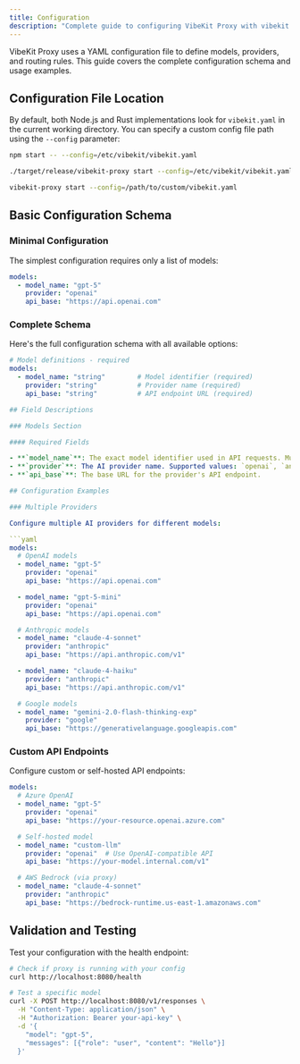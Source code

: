 ```yaml
---
title: Configuration
description: "Complete guide to configuring VibeKit Proxy with vibekit.yaml"
---
```


VibeKit Proxy uses a YAML configuration file to define models, providers, and routing rules. This guide covers the complete configuration schema and usage examples.

## Configuration File Location

By default, both Node.js and Rust implementations look for `vibekit.yaml` in the current working directory. You can specify a custom config file path using the `--config` parameter:

<CodeGroup>

```bash Node.js
npm start -- --config=/etc/vibekit/vibekit.yaml
```

```bash Rust
./target/release/vibekit-proxy start --config=/etc/vibekit/vibekit.yaml
```

```bash Global Installation
vibekit-proxy start --config=/path/to/custom/vibekit.yaml
```

</CodeGroup>

## Basic Configuration Schema

### Minimal Configuration

The simplest configuration requires only a list of models:

```yaml
models:
  - model_name: "gpt-5"
    provider: "openai"
    api_base: "https://api.openai.com"
```

### Complete Schema

Here's the full configuration schema with all available options:

```yaml
# Model definitions - required
models:
  - model_name: "string"        # Model identifier (required)
    provider: "string"          # Provider name (required)
    api_base: "string"          # API endpoint URL (required)

## Field Descriptions

### Models Section

#### Required Fields

- **`model_name`**: The exact model identifier used in API requests. Must match the model name used by clients.
- **`provider`**: The AI provider name. Supported values: `openai`, `anthropic`, `google`, `mistral`, `cohere`.
- **`api_base`**: The base URL for the provider's API endpoint.

## Configuration Examples

### Multiple Providers

Configure multiple AI providers for different models:

```yaml
models:
  # OpenAI models
  - model_name: "gpt-5"
    provider: "openai"
    api_base: "https://api.openai.com"

  - model_name: "gpt-5-mini"
    provider: "openai"
    api_base: "https://api.openai.com"

  # Anthropic models
  - model_name: "claude-4-sonnet"
    provider: "anthropic"
    api_base: "https://api.anthropic.com/v1"

  - model_name: "claude-4-haiku"
    provider: "anthropic"
    api_base: "https://api.anthropic.com/v1"

  # Google models
  - model_name: "gemini-2.0-flash-thinking-exp"
    provider: "google"
    api_base: "https://generativelanguage.googleapis.com"
```

### Custom API Endpoints

Configure custom or self-hosted API endpoints:

```yaml
models:
  # Azure OpenAI
  - model_name: "gpt-5"
    provider: "openai"
    api_base: "https://your-resource.openai.azure.com"

  # Self-hosted model
  - model_name: "custom-llm"
    provider: "openai"  # Use OpenAI-compatible API
    api_base: "https://your-model.internal.com/v1"

  # AWS Bedrock (via proxy)
  - model_name: "claude-4-sonnet"
    provider: "anthropic"
    api_base: "https://bedrock-runtime.us-east-1.amazonaws.com"
```

## Validation and Testing

Test your configuration with the health endpoint:

```bash
# Check if proxy is running with your config
curl http://localhost:8080/health

# Test a specific model
curl -X POST http://localhost:8080/v1/responses \
  -H "Content-Type: application/json" \
  -H "Authorization: Bearer your-api-key" \
  -d '{
    "model": "gpt-5",
    "messages": [{"role": "user", "content": "Hello"}]
  }'
```